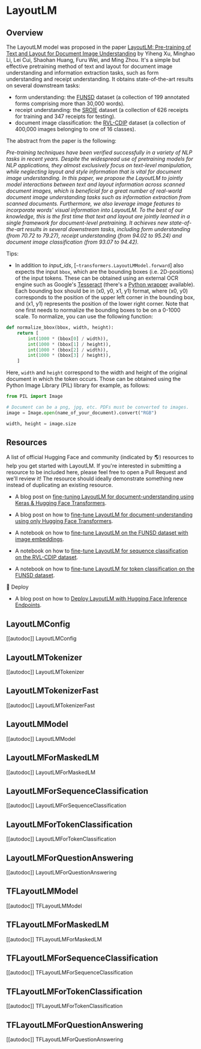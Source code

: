 <!--Copyright 2020 The HuggingFace Team. All rights reserved.

Licensed under the Apache License, Version 2.0 (the "License"); you may not use this file except in compliance with
the License. You may obtain a copy of the License at

http://www.apache.org/licenses/LICENSE-2.0

Unless required by applicable law or agreed to in writing, software distributed under the License is distributed on
an "AS IS" BASIS, WITHOUT WARRANTIES OR CONDITIONS OF ANY KIND, either express or implied. See the License for the
specific language governing permissions and limitations under the License.
-->

# LayoutLM

<a id='Overview'></a>

## Overview

The LayoutLM model was proposed in the paper [LayoutLM: Pre-training of Text and Layout for Document Image
Understanding](https://arxiv.org/abs/1912.13318) by Yiheng Xu, Minghao Li, Lei Cui, Shaohan Huang, Furu Wei, and
Ming Zhou. It's a simple but effective pretraining method of text and layout for document image understanding and
information extraction tasks, such as form understanding and receipt understanding. It obtains state-of-the-art results
on several downstream tasks:

- form understanding: the [FUNSD](https://guillaumejaume.github.io/FUNSD/) dataset (a collection of 199 annotated
  forms comprising more than 30,000 words).
- receipt understanding: the [SROIE](https://rrc.cvc.uab.es/?ch=13) dataset (a collection of 626 receipts for
  training and 347 receipts for testing).
- document image classification: the [RVL-CDIP](https://www.cs.cmu.edu/~aharley/rvl-cdip/) dataset (a collection of
  400,000 images belonging to one of 16 classes).

The abstract from the paper is the following:

*Pre-training techniques have been verified successfully in a variety of NLP tasks in recent years. Despite the
widespread use of pretraining models for NLP applications, they almost exclusively focus on text-level manipulation,
while neglecting layout and style information that is vital for document image understanding. In this paper, we propose
the LayoutLM to jointly model interactions between text and layout information across scanned document images, which is
beneficial for a great number of real-world document image understanding tasks such as information extraction from
scanned documents. Furthermore, we also leverage image features to incorporate words' visual information into LayoutLM.
To the best of our knowledge, this is the first time that text and layout are jointly learned in a single framework for
document-level pretraining. It achieves new state-of-the-art results in several downstream tasks, including form
understanding (from 70.72 to 79.27), receipt understanding (from 94.02 to 95.24) and document image classification
(from 93.07 to 94.42).*

Tips:

- In addition to *input_ids*, [`~transformers.LayoutLMModel.forward`] also expects the input `bbox`, which are
  the bounding boxes (i.e. 2D-positions) of the input tokens. These can be obtained using an external OCR engine such
  as Google's [Tesseract](https://github.com/tesseract-ocr/tesseract) (there's a [Python wrapper](https://pypi.org/project/pytesseract/) available). Each bounding box should be in (x0, y0, x1, y1) format, where
  (x0, y0) corresponds to the position of the upper left corner in the bounding box, and (x1, y1) represents the
  position of the lower right corner. Note that one first needs to normalize the bounding boxes to be on a 0-1000
  scale. To normalize, you can use the following function:

```python
def normalize_bbox(bbox, width, height):
    return [
        int(1000 * (bbox[0] / width)),
        int(1000 * (bbox[1] / height)),
        int(1000 * (bbox[2] / width)),
        int(1000 * (bbox[3] / height)),
    ]
```

Here, `width` and `height` correspond to the width and height of the original document in which the token
occurs. Those can be obtained using the Python Image Library (PIL) library for example, as follows:

```python
from PIL import Image

# Document can be a png, jpg, etc. PDFs must be converted to images.
image = Image.open(name_of_your_document).convert("RGB")

width, height = image.size
```

## Resources

A list of official Hugging Face and community (indicated by 🌎) resources to help you get started with LayoutLM. If you're interested in submitting a resource to be included here, please feel free to open a Pull Request and we'll review it! The resource should ideally demonstrate something new instead of duplicating an existing resource.


<PipelineTag pipeline="document-question-answering" />

- A blog post on [fine-tuning
  LayoutLM for document-understanding using Keras & Hugging Face
  Transformers](https://www.philschmid.de/fine-tuning-layoutlm-keras).

- A blog post on how to [fine-tune LayoutLM for document-understanding using only Hugging Face Transformers](https://www.philschmid.de/fine-tuning-layoutlm).

- A notebook on how to [fine-tune LayoutLM on the FUNSD dataset with image embeddings](https://colab.research.google.com/github/NielsRogge/Transformers-Tutorials/blob/master/LayoutLM/Add_image_embeddings_to_LayoutLM.ipynb).

<PipelineTag pipeline="text-classification" />

- A notebook on how to [fine-tune LayoutLM for sequence classification on the RVL-CDIP dataset](https://colab.research.google.com/github/NielsRogge/Transformers-Tutorials/blob/master/LayoutLM/Fine_tuning_LayoutLMForSequenceClassification_on_RVL_CDIP.ipynb).

<PipelineTag pipeline="token-classification" />

- A notebook on how to [ fine-tune LayoutLM for token classification on the FUNSD dataset](https://github.com/NielsRogge/Transformers-Tutorials/blob/master/LayoutLM/Fine_tuning_LayoutLMForTokenClassification_on_FUNSD.ipynb).

🚀 Deploy

- A blog post on how to [Deploy LayoutLM with Hugging Face Inference Endpoints](https://www.philschmid.de/inference-endpoints-layoutlm).

## LayoutLMConfig

[[autodoc]] LayoutLMConfig

## LayoutLMTokenizer

[[autodoc]] LayoutLMTokenizer

## LayoutLMTokenizerFast

[[autodoc]] LayoutLMTokenizerFast

## LayoutLMModel

[[autodoc]] LayoutLMModel

## LayoutLMForMaskedLM

[[autodoc]] LayoutLMForMaskedLM

## LayoutLMForSequenceClassification

[[autodoc]] LayoutLMForSequenceClassification

## LayoutLMForTokenClassification

[[autodoc]] LayoutLMForTokenClassification

## LayoutLMForQuestionAnswering

[[autodoc]] LayoutLMForQuestionAnswering

## TFLayoutLMModel

[[autodoc]] TFLayoutLMModel

## TFLayoutLMForMaskedLM

[[autodoc]] TFLayoutLMForMaskedLM

## TFLayoutLMForSequenceClassification

[[autodoc]] TFLayoutLMForSequenceClassification

## TFLayoutLMForTokenClassification

[[autodoc]] TFLayoutLMForTokenClassification

## TFLayoutLMForQuestionAnswering

[[autodoc]] TFLayoutLMForQuestionAnswering
